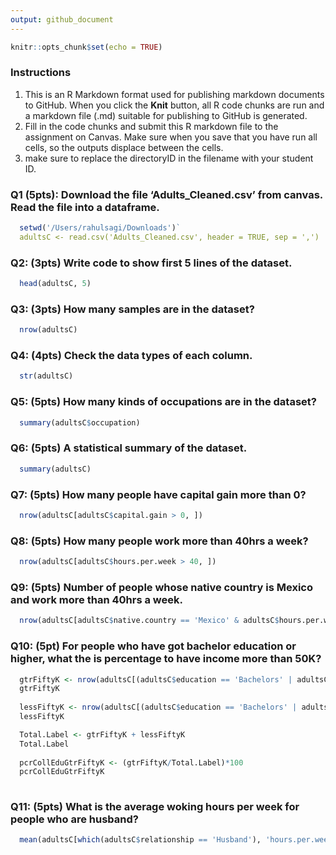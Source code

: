 ```yaml
---
output: github_document
---
```


```r
knitr::opts_chunk$set(echo = TRUE)
```


### Instructions
1. This is an R Markdown format used for publishing markdown documents to GitHub. When you click the **Knit** button, all R code chunks are run and a markdown file (.md) suitable for publishing to GitHub is generated.
2. Fill in the code chunks and submit this R markdown file to the assignment on Canvas. Make sure when you save that you have run all cells, so the outputs displace between the cells.
3. make sure to replace the directoryID in the filename with your student ID. 


### Q1 (5pts): Download the file 'Adults_Cleaned.csv' from canvas. Read the file into a dataframe.
```r
  
  setwd('/Users/rahulsagi/Downloads')`
  adultsC <- read.csv('Adults_Cleaned.csv', header = TRUE, sep = ',')

```

### Q2: (3pts) Write code to show first 5 lines of the dataset.
```r

  head(adultsC, 5)

```

### Q3: (3pts) How many samples are in the dataset? 
```r
  
  nrow(adultsC)
```

### Q4: (4pts) Check the data types of each column.
```r
  
  str(adultsC)
```

### Q5: (5pts) How many kinds of occupations are in the dataset?
```r

  summary(adultsC$occupation)

```

### Q6: (5pts) A statistical summary of the dataset.
```r

  summary(adultsC)

```

### Q7: (5pts) How many people have capital gain more than 0?
```r

  nrow(adultsC[adultsC$capital.gain > 0, ])  

```

### Q8: (5pts) How many people work more than 40hrs a week?
```r

  nrow(adultsC[adultsC$hours.per.week > 40, ])

```

### Q9: (5pts) Number of people whose native country is Mexico and work more than 40hrs a week.
```r

  nrow(adultsC[adultsC$native.country == 'Mexico' & adultsC$hours.per.week > 40, ])

```

### Q10: (5pt) For people who have got bachelor education or higher, what the is percentage to have income more than 50K?
```r

  gtrFiftyK <- nrow(adultsC[(adultsC$education == 'Bachelors' | adultsC$education == 'Masters') & (adultsC$label == '>50K'), ])
  gtrFiftyK
  
  lessFiftyK <- nrow(adultsC[(adultsC$education == 'Bachelors' | adultsC$education == 'Masters') & adultsC$label == '<=50K', ])
  lessFiftyK

  Total.Label <- gtrFiftyK + lessFiftyK
  Total.Label
  
  pcrCollEduGtrFiftyK <- (gtrFiftyK/Total.Label)*100
  pcrCollEduGtrFiftyK
  
```

### Q11: (5pts) What is the average woking hours per week for people who are husband?
```r

  mean(adultsC[which(adultsC$relationship == 'Husband'), 'hours.per.week'])
  
```

